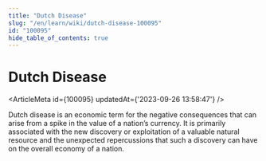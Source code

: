 ```yaml
---
title: "Dutch Disease"
slug: "/en/learn/wiki/dutch-disease-100095"
id: "100095"
hide_table_of_contents: true
---
```



# Dutch Disease

<ArticleMeta id={100095} updatedAt={'2023-09-26 13:58:47'} />
<div className='border-solid border-b border-t-0 my-4 border-[var(--ifm-color-gray-300)]' />

Dutch disease is an economic term for the negative consequences that can arise from a spike in the value of a nation’s currency. It is primarily associated with the new discovery or exploitation of a valuable natural resource and the unexpected repercussions that such a discovery can have on the overall economy of a nation.

